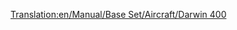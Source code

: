[[Translation:en/Manual/Base Set/Aircraft/Darwin 400]]

{{nl/Manual/Base Set/Aircraft/Vliegtuig|Name=Darwin 400
|Image=[[File:en/Manual/Base Set/Aircraft/Boeing757.png|Darwin 400]]
|Cost=36.919 (73,828)
|Speed=947 km/h (592 MPH)
|Annual=5.906 (11,812)
|Designed=1982
|Lifespan=25
|Capacity=200 passagiers & 25 zakken post
|Description=Standaard straalvliegtuig, voorkeur voor grote vliegvelden.
|Real-life=Boeing 757
}}